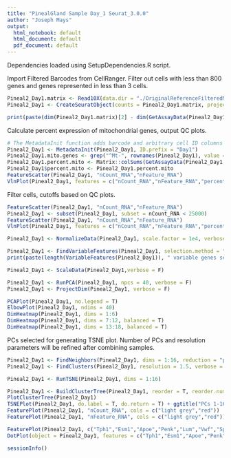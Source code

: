 ```yaml
---
title: "PinealGland Sample Day_1 Seurat_3.0.0"
author: "Joseph Mays"
output:
  html_notebook: default
  html_document: default
  pdf_document: default
---
```


Dependencies loaded using SetupDependencies.R script.

Import Filtered Barcodes from CellRanger. Filter out cells with less than 800 genes and genes represented in less than 3 cells.
```r
Pineal2_Day1.matrix <- Read10X(data.dir = "./OriginalReferenceFilteredMatrix/Day1/")
Pineal2_Day1 <- CreateSeuratObject(counts = Pineal2_Day1.matrix, project = "Pineal2_Day1", min.cells = 3, min.features = 800)
```

```r
print(paste(dim(Pineal2_Day1.matrix)[2] - dim(GetAssayData(Pineal2_Day1, slot = "counts"))[2], " cells were filtered from the original matrix.", sep=''))
```

Calculate percent expression of mitochondrial genes, output QC plots. 
```r
# The MetadataInit function adds barcode and arbitrary cell ID columns to the metadata table in the Seurat Object 
Pineal2_Day1 <- MetadataInit(Pineal2_Day1, ID.prefix = "Day1")
Pineal2_Day1.mito.genes <- grep("^Mt-", rownames(Pineal2_Day1), value = T)
Pineal2_Day1.percent.mito <- Matrix::colSums(GetAssayData(Pineal2_Day1, slot = "counts", assay = "RNA")[Pineal2_Day1.mito.genes, ])/Matrix::colSums(GetAssayData(Pineal2_Day1, slot = "counts", assay = "RNA"))
Pineal2_Day1$percent.mito <- Pineal2_Day1.percent.mito
FeatureScatter(Pineal2_Day1, "nCount_RNA","nFeature_RNA")
VlnPlot(Pineal2_Day1, features = c("nCount_RNA","nFeature_RNA","percent.mito"), ncol=3, group.by = "orig.ident", pt.size = 0)
```

Filter cells, cutoffs based on QC plots. 
```r
FeatureScatter(Pineal2_Day1, "nCount_RNA","nFeature_RNA")
Pineal2_Day1 <- subset(Pineal2_Day1, subset = nCount_RNA < 25000)
FeatureScatter(Pineal2_Day1, "nCount_RNA","nFeature_RNA")
VlnPlot(Pineal2_Day1, features = c("nCount_RNA","nFeature_RNA","percent.mito"), ncol=3, group.by = "orig.ident", pt.size = 0)
```

```r
Pineal2_Day1 <- NormalizeData(Pineal2_Day1, scale.factor = 1e4, verbose = F, normalization.method = "LogNormalize")
```

```r
Pineal2_Day1 <- FindVariableFeatures(Pineal2_Day1, selection.method = "mean.var.plot", mean.cutoff = c(0.0125,3), dispersion.cutoff = c(0.3,Inf), verbose = F, do.plot=F)
print(paste(length(VariableFeatures(Pineal2_Day1)), " variable genes selected.", sep=""))
```

```r
Pineal2_Day1 <- ScaleData(Pineal2_Day1,verbose = F)
```

```r
Pineal2_Day1 <- RunPCA(Pineal2_Day1, npcs = 40, verbose = F)
Pineal2_Day1 <- ProjectDim(Pineal2_Day1, verbose = F)
```
```r
PCAPlot(Pineal2_Day1, no.legend = T)
ElbowPlot(Pineal2_Day1, ndims = 40)
DimHeatmap(Pineal2_Day1, dims = 1:6)
DimHeatmap(Pineal2_Day1, dims = 7:12, balanced = T)
DimHeatmap(Pineal2_Day1, dims = 13:18, balanced = T)
```
PCs selected for generating TSNE plot. Number of PCs and resolution parameters will be refined after combining samples.
```r
Pineal2_Day1 <- FindNeighbors(Pineal2_Day1, dims = 1:16, reduction = "pca", do.plot = T)
Pineal2_Day1 <- FindClusters(Pineal2_Day1, resolution = 1.5, verbose = F)
```

```r
Pineal2_Day1 <- RunTSNE(Pineal2_Day1, dims = 1:16)
```

```r
Pineal2_Day1 <- BuildClusterTree(Pineal2_Day1, reorder = T, reorder.numeric = T)
PlotClusterTree(Pineal2_Day1)
TSNEPlot(Pineal2_Day1, do.label = T, do.return = T) + ggtitle("PCs 1-16, 1.5 res")
FeaturePlot(Pineal2_Day1, "nCount_RNA", cols = c("light grey","red"))
FeaturePlot(Pineal2_Day1, "nFeature_RNA", cols = c("light grey","red"))
```

```r
FeaturePlot(Pineal2_Day1, c("Tph1","Esm1","Apoe","Penk","Lum","Vwf","Sparcl1","Lyz2","C1qa","RT1-Bb"), cols=c("light grey","red"))
DotPlot(object = Pineal2_Day1, features = c("Tph1","Esm1","Apoe","Penk","Lum","Vwf","Sparcl1","Lyz2","C1qa","RT1-Bb")) + theme(axis.text.x = element_text(angle = 45, hjust = 1))
```

```r
sessionInfo()
```